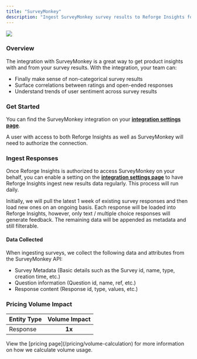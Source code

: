 ```yaml
---
title: "SurveyMonkey"
description: "Ingest SurveyMonkey survey results to Reforge Insights for consolidation and analysis"
---
```


<Frame>
  <img
    src="/surveymonkey.png"
    style={{ width:"100%" }}
  />
</Frame>

### Overview

The integration with SurveyMonkey is a great way to get product insights with and from your survey results. With the integration, your team can:

- Finally make sense of non-categorical survey results
- Surface correlations between ratings and open-ended responses
- Understand trends of user sentiment across survey results

### Get Started

You can find the SurveyMonkey integration on your [**integration settings page**](https://insights.reforge.com/w/default/settings/integrations/survey-monkey).

A user with access to both Reforge Insights as well as SurveyMonkey will need to authorize the connection.

<Steps>
  <Step title='Go to "Settings"'>
    
  </Step>
  <Step title='Click "Integrations" in the navigation menu'>
    
  </Step>
  <Step title='Click "SurveyMonkey"'>
    
  </Step>
  <Step title='Click "Connect"'>
    
  </Step>
  <Step title="If necessary, log in to SurveyMonkey using the appropriate account">
    
  </Step>
  <Step title="Review and approve the permissions requested">
    
  </Step>
  <Step title="Once confirmed, you will be returned to Reforge Insights, where you can toggle on survey ingestion">
    
  </Step>
</Steps>

### Ingest Responses

Once Reforge Insights is authorized to access SurveyMonkey on your behalf, you can enable a setting on the [**integration settings page**](https://insights.reforge.com/w/default/settings/integrations/SurveyMonkey) to have Reforge Insights ingest new results data regularly. This process will run daily.

Initially, we will pull the latest 1 week of existing survey responses and then load new ones on an ongoing basis. Each response will be loaded into Reforge Insights, however, only text / multiple choice responses will generate feedback. The remaining data will be appended as metadata and still filterable.

#### Data Collected

When ingesting surveys, we collect the following data and attributes from the SurveyMonkey API:

- Survey Metadata (Basic details such as the Survey id, name, type, creation time, etc.)
- Question information (Question id, name, ref, etc.)
- Response content (Response id, type, values, etc.)

### Pricing Volume Impact

| Entity Type | Volume Impact |
| :---------- | :-----------: |
| Response    | **1x**        |

<Info>
  View the [pricing page](/pricing/volume-calculation) for more information on how we calculate volume usage.
</Info>